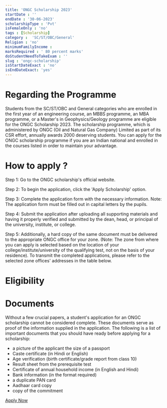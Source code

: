 ```yaml
---
title: 'ONGC Scholarship 2023'
startDate : ''
endDate : '30-06-2023'
scholarshipType : 'Pvt'
isFemaleOnly : 'no'
tags : [Scholarship]
category :  'SC/ST/OBC/General'
Religion : 'no'
minimumFamilyIncome :
marksRequired : ' 80 percent marks'
doStudentNeedToTakeExam : ''
slug : 'ongc-scholarship'
isStartDateExact : 'no'
isEndDateExact: 'yes'
---
```




# Regarding the Programme
Students from the SC/ST/OBC and General categories who are enrolled in the first year of an engineering course, an MBBS programme,
an MBA programme, or a Master's in Geophysics/Geology programme are eligible for the ONGC Scholarship 2023. The scholarship programme, 
which is administered by ONGC (Oil and Natural Gas Company) Limited as part of its CSR effort, annually awards 2000 deserving students. 
You can apply for the ONGC scholarship programme if you are an Indian national and enrolled in the courses listed in order to maintain your advantage.



# How to apply ?
Step 1: Go to the ONGC scholarship's official website.

Step 2: To begin the application, click the 'Apply Scholarship' option.

Step 3: Complete the application form with the necessary information. Note: The application form must be filled out in capital letters by the pupils.

Step 4: Submit the application after uploading all supporting materials and having it properly verified and submitted by the dean, head, or principal of the university, institute, or college.

Step 5: Additionally, a hard copy of the same document must be delivered to the appropriate ONGC office for your zone. (Note: The zone from where you can apply is selected based on the location of your college/institute/university of the qualifying test, not on the basis of your residence). To transmit the completed applications, please refer to the selected zone offices' addresses in the table below.




# Eligibility


# Documents
Without a few crucial papers, a student's application for an ONGC scholarship cannot be considered complete. These documents serve as proof of the information supplied in the application. The following is a list of important documents that you should have ready before applying for a scholarship:
 - a picture of the applicant the size of a passport
 - Caste certificate (in Hindi or English)
 - Age verification (birth certificate/grade report from class 10)
 - Result sheet from the prerequisite test
 - Certificate of annual household income (in English and Hindi)
 - Bank information (in the format required)
 - a duplicate PAN card
 - Aadhaar card copy
 - copy of the commitment



[Apply Now](https://ongcscholar.org/#/)



